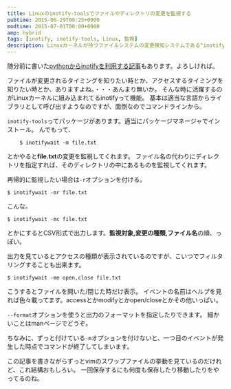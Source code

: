 ```yaml
---
title: Linuxのinotify-toolsでファイルやディレクトリの変更を監視する
pubtime: 2015-06-29T00:25+0900
modtime: 2015-07-01T00:00+0900
amp: hybrid
tags: [inotify, inotify-tools, Linux, 監視]
description: Linuxカーネルが持つファイルシステムの変更検知システムである"inotify"という機能をコマンドラインで扱うためのツール「inotify-tools」の使い方の紹介です。
---
```


<PS date="2015-07-01">
随分前に書いた<a href="/blog/2013/03/python-inotify.html">pythonからinotifyを利用する記事</a>もあります。よろしければ。
</PS>

ファイルが変更されるタイミングを知りたい時とか、アクセスするタイミングを知りたい時とか、ありますよね。・・・あんまり無いか。
そんな時に活躍するのがLinuxカーネルに組み込まれてるinotifyって機能。
基本は適当な言語からライブラリとして呼び出すようなのですが、面倒なのでコマンドラインから。

`inotify-tools`ってパッケージがあります。適当にパッケージマネージャでインストール。
んでもって、
``` shell
	$ inotifywait -m file.txt
```
とかやると**file.txt**の変更を監視してくれます。
ファイル名の代わりにディレクトリを指定すれば、そのディレクトリの中にあるものを監視してくれます。

再帰的に監視したい場合は`-r`オプションを付ける。
``` shell
$ inotifywait -mr file.txt
```
こんな。

``` shell
$ inotifywait -mc file.txt
```
とかにするとCSV形式で出力します。**監視対象,変更の種類,ファイル名**の順、っぽい。

出力を見ているとアクセスの種類が表示されているのですが、こいつでフィルタリングすることも出来ます。
``` shell
$ inotifywait -me open,close file.txt
```
こうするとファイルを開いた/閉じた時だけ表示。
イベントの名前はヘルプを見れば色々載ってます。accessとかmodifyとかopen/closeとかその他いっぱい。

`--format`オプションを使うと出力のフォーマットを指定したりできます。
細かいことはmanページでどうぞ。

ちなみに、ずっと付けている`-m`オプションを付けないと、一つ目のイベントが発生した時点でコマンドが終了してしまいます。

この記事を書きながらずっとvimのスワップファイルの挙動を見ているのだけれど、これ結構おもしろい。
一回保存するにも何度も保存したり移動したりをやってるのね。

